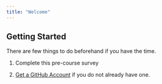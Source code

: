 ```yaml
---
title: "Welcome"
---
```


## Getting Started

There are few things to do beforehand if you have the time.

1. Complete this pre-course survey

2. [Get a GitHub Account](https://github.com/signup?ref_cta=Sign+up&ref_loc=header+logged+out&ref_page=%2F&source=header-home) if you do not already have one.



